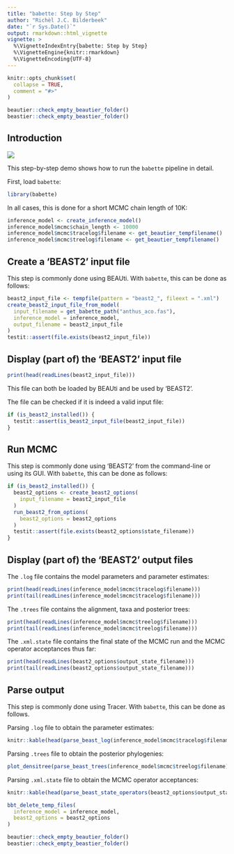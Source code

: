 ```yaml
---
title: "babette: Step by Step"
author: "Richèl J.C. Bilderbeek"
date: "`r Sys.Date()`"
output: rmarkdown::html_vignette
vignette: >
  %\VignetteIndexEntry{babette: Step by Step}
  %\VignetteEngine{knitr::rmarkdown}
  %\VignetteEncoding{UTF-8}
---
```


```r
knitr::opts_chunk$set(
  collapse = TRUE,
  comment = "#>"
)
```

```r
beautier::check_empty_beautier_folder()
beastier::check_empty_beastier_folder()
```


## Introduction

![](babette_logo.png)

This step-by-step demo shows how to run the `babette` pipeline in detail.

First, load `babette`:

```r
library(babette)
```

In all cases, this is done for a short MCMC chain length of 10K:

```r
inference_model <- create_inference_model()
inference_model$mcmc$chain_length <- 10000
inference_model$mcmc$tracelog$filename <- get_beautier_tempfilename()
inference_model$mcmc$treelog$filename <- get_beautier_tempfilename()
```

## Create a 'BEAST2' input file

This step is commonly done using BEAUti.
With `babette`, this can be done as follows:

```r
beast2_input_file <- tempfile(pattern = "beast2_", fileext = ".xml")
create_beast2_input_file_from_model(
  input_filename = get_babette_path("anthus_aco.fas"),
  inference_model = inference_model,
  output_filename = beast2_input_file
)
testit::assert(file.exists(beast2_input_file))
```

## Display (part of) the 'BEAST2' input file

```r
print(head(readLines(beast2_input_file)))
```

This file can both be loaded by BEAUti and be used by 'BEAST2'.

The file can be checked if it is indeed a valid input file:

```r
if (is_beast2_installed()) {
  testit::assert(is_beast2_input_file(beast2_input_file))
}
```

## Run MCMC

This step is commonly done using 'BEAST2' from the command-line or using its GUI.
With `babette`, this can be done as follows:

```r
if (is_beast2_installed()) {
  beast2_options <- create_beast2_options(
    input_filename = beast2_input_file
  )
  run_beast2_from_options(
    beast2_options = beast2_options
  )
  testit::assert(file.exists(beast2_options$state_filename))
}
```

## Display (part of) the 'BEAST2' output files

The `.log` file contains the model parameters and parameter estimates:

```r
print(head(readLines(inference_model$mcmc$tracelog$filename)))
print(tail(readLines(inference_model$mcmc$tracelog$filename)))
```

The `.trees` file contains the alignment, taxa and posterior trees:

```r
print(head(readLines(inference_model$mcmc$treelog$filename)))
print(tail(readLines(inference_model$mcmc$treelog$filename)))
```

The `.xml.state` file contains the final state of the MCMC run and the
MCMC operator acceptances thus far:

```r
print(head(readLines(beast2_options$output_state_filename)))
print(tail(readLines(beast2_options$output_state_filename)))
```

## Parse output

This step is commonly done using Tracer.
With `babette`, this can be done as follows.

Parsing `.log` file to obtain the parameter estimates:

```r
knitr::kable(head(parse_beast_log(inference_model$mcmc$tracelog$filename)))
```

Parsing `.trees` file to obtain the posterior phylogenies:

```r
plot_densitree(parse_beast_trees(inference_model$mcmc$treelog$filename))
```

Parsing `.xml.state` file to obtain the MCMC operator acceptances:

```r
knitr::kable(head(parse_beast_state_operators(beast2_options$output_state_filename)))
```

```r
bbt_delete_temp_files(
  inference_model = inference_model,
  beast2_options = beast2_options
)
```


```r
beautier::check_empty_beautier_folder()
beastier::check_empty_beastier_folder()
```
